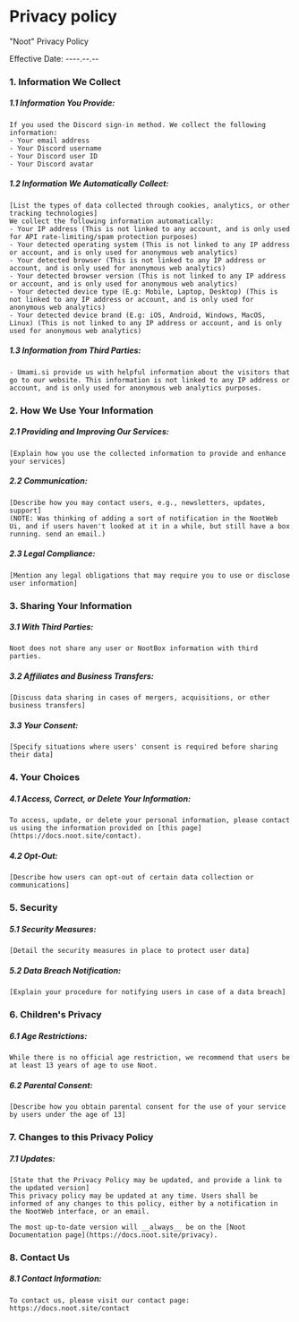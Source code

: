 # Privacy policy

"Noot" Privacy Policy

Effective Date: ----.--.--

### 1. Information We Collect

##### 1.1 Information You Provide:

    If you used the Discord sign-in method. We collect the following information:
    - Your email address
    - Your Discord username
    - Your Discord user ID
    - Your Discord avatar


##### 1.2 Information We Automatically Collect:

    [List the types of data collected through cookies, analytics, or other tracking technologies]
    We collect the following information automatically:
    - Your IP address (This is not linked to any account, and is only used for API rate-limiting/spam protection purposes)
    - Your detected operating system (This is not linked to any IP address or account, and is only used for anonymous web analytics)
    - Your detected browser (This is not linked to any IP address or account, and is only used for anonymous web analytics)
    - Your detected browser version (This is not linked to any IP address or account, and is only used for anonymous web analytics)
    - Your detected device type (E.g: Mobile, Laptop, Desktop) (This is not linked to any IP address or account, and is only used for anonymous web analytics)
    - Your detected device brand (E.g: iOS, Android, Windows, MacOS, Linux) (This is not linked to any IP address or account, and is only used for anonymous web analytics)

##### 1.3 Information from Third Parties:

    - Umami.si provide us with helpful information about the visitors that go to our website. This information is not linked to any IP address or account, and is only used for anonymous web analytics purposes.

### 2. How We Use Your Information

##### 2.1 Providing and Improving Our Services:

    [Explain how you use the collected information to provide and enhance your services]

##### 2.2 Communication:

    [Describe how you may contact users, e.g., newsletters, updates, support]
    (NOTE: Was thinking of adding a sort of notification in the NootWeb Ui, and if users haven't looked at it in a while, but still have a box running. send an email.)

##### 2.3 Legal Compliance:

    [Mention any legal obligations that may require you to use or disclose user information]

### 3. Sharing Your Information

##### 3.1 With Third Parties:

    Noot does not share any user or NootBox information with third parties.

##### 3.2 Affiliates and Business Transfers:

    [Discuss data sharing in cases of mergers, acquisitions, or other business transfers]

##### 3.3 Your Consent:

    [Specify situations where users' consent is required before sharing their data]

### 4. Your Choices

##### 4.1 Access, Correct, or Delete Your Information:

    To access, update, or delete your personal information, please contact us using the information provided on [this page](https://docs.noot.site/contact).

##### 4.2 Opt-Out:

    [Describe how users can opt-out of certain data collection or communications]

### 5. Security

##### 5.1 Security Measures:

    [Detail the security measures in place to protect user data]

##### 5.2 Data Breach Notification:

    [Explain your procedure for notifying users in case of a data breach]

### 6. Children's Privacy

##### 6.1 Age Restrictions:

    While there is no official age restriction, we recommend that users be at least 13 years of age to use Noot.

##### 6.2 Parental Consent:

    [Describe how you obtain parental consent for the use of your service by users under the age of 13]

### 7. Changes to this Privacy Policy

##### 7.1 Updates:

    [State that the Privacy Policy may be updated, and provide a link to the updated version]
    This privacy policy may be updated at any time. Users shall be informed of any changes to this policy, either by a notification in the NootWeb interface, or an email.

    The most up-to-date version will __always__ be on the [Noot Documentation page](https://docs.noot.site/privacy).

### 8. Contact Us

##### 8.1 Contact Information:

    To contact us, please visit our contact page: https://docs.noot.site/contact